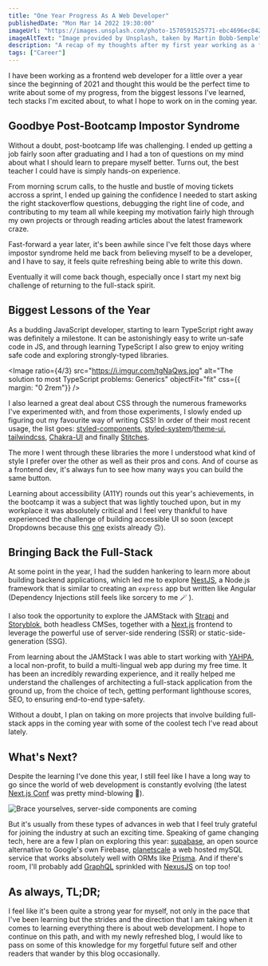 ```yaml
---
title: "One Year Progress As A Web Developer"
publishedDate: "Mon Mar 14 2022 19:30:00"
imageUrl: "https://images.unsplash.com/photo-1570591525771-ebc4696ec842?ixlib=rb-1.2.1&ixid=MnwxMjA3fDB8MHxwaG90by1wYWdlfHx8fGVufDB8fHx8&auto=format&fit=crop&w=870&q=80"
imageAltText: "Image provided by Unsplash, taken by Martin Bobb-Semple"
description: "A recap of my thoughts after my first year working as a frontend dev."
tags: ["Career"]
---
```


I have been working as a frontend web developer for a little over a year since the beginning 
of 2021 and thought this would be the perfect time to write about some of my progress, from 
the biggest lessons I've learned, tech stacks I'm excited about, to what I hope to work on in 
the coming year.

## Goodbye Post-Bootcamp Impostor Syndrome

Without a doubt, post-bootcamp life was challenging. I ended up getting a job fairly soon
after graduating and I had a ton of questions on my mind about what I should learn to
prepare myself better. Turns out, the best teacher I could have is simply hands-on experience.

From morning scrum calls, to the hustle and bustle of moving tickets accross a sprint, I ended
up gaining the confidence I needed to start asking the right stackoverflow questions, debugging
the right line of code, and contributing to my team all while keeping my motivation fairly high
through my own projects or through reading articles about the latest framework craze.

Fast-forward a year later, it's been awhile since I've felt those days where impostor
syndrome held me back from believing myself to be a developer, and I have to say, it feels
quite refreshing being able to write this down.

Eventually it will come back though, especially once I start my next big challenge of returning
to the full-stack spirit.

## Biggest Lessons of the Year

As a budding JavaScript developer, starting to learn TypeScript right away was definitely a
milestone. It can be astonishingly easy to write un-safe code in JS, and through learning TypeScript I
also grew to enjoy writing safe code and exploring strongly-typed libraries.

<Image 
  ratio={4/3}
  src="https://i.imgur.com/tgNaQws.jpg"
  alt="The solution to most TypeScript problems: Generics"
  objectFit="fit"
  css={{ margin: "0 2rem"}}
/>

I also learned a great deal about CSS through the numerous frameworks I've experimented with, and
from those experiments, I slowly ended up figuring out my favourite way of writing CSS!
In order of their most recent usage, the list goes: [styled-components](https://styled-components.com/),
[styled-system](https://styled-system.com/)/[theme-ui](https://theme-ui.com/),
[tailwindcss](https://tailwindcss.com/), [Chakra-UI](https://chakra-ui.com/) and finally
[Stitches](https://stitches.dev/).

The more I went through these libraries the more I understood what kind of style
I prefer over the other as well as their pros and cons. And of course as a frontend dev, it's
always fun to see how many ways you can build the same button.

Learning about accessibility (A11Y) rounds out this year's achievements, in the bootcamp it was
a subject that was lightly touched upon, but in my workplace it was absolutely critical and I
feel very thankful to have experienced the challenge of building accessible UI so soon (except Dropdowns 
because this [one](https://www.radix-ui.com/docs/primitives/components/dropdown-menu) exists already 🙃).

## Bringing Back the Full-Stack

At some point in the year, I had the sudden hankering to learn more about building backend applications,
which led me to explore [NestJS](https://nestjs.com/), a Node.js framework that
is similar to creating an `express` app but written like Angular (Dependency Injections still
feels like sorcery to me 🪄 ).

I also took the opportunity to explore the JAMStack with [Strapi](https://strapi.io/) and 
[Storyblok](https://www.storyblok.com/home), both headless CMSes, together with a 
[Next.js](https://nextjs.org/) frontend to leverage the powerful use of server-side rendering
(SSR) or static-side-generation (SSG).

From learning about the JAMStack I was able to start working with [YAHPA](https://www.yahpa.org/),
a local non-profit, to build a multi-lingual web app during my free time. It has been an incredibly
rewarding experience, and it really helped me understand the challenges of architecting a full-stack
application from the ground up, from the choice of tech, getting performant lighthouse scores, SEO, to 
ensuring end-to-end type-safety.

Without a doubt, I plan on taking on more projects that involve building full-stack apps in the
coming year with some of the coolest tech I've read about lately.

## What's Next?

Despite the learning I've done this year, I still feel like I have a long way to go since the world
of web development is constantly evolving (the latest [Next.js Conf](https://nextjs.org/conf) was
pretty mind-blowing 🤯).

<Image 
  ratio={16/9} 
  src="https://i.imgur.com/XxjNlel.jpg" 
  objectFit="fit" 
  alt="Brace yourselves, server-side components are coming" 
 />

But it's usually from these types of advances in web that I feel truly grateful for joining the industry 
at such an exciting time. Speaking of game changing tech, here are a few I plan on exploring this year:
[supabase](https://supabase.com/),  an open source alternative to Google's own Firebase,
[planetscale](https://planetscale.com/) a web hosted mySQL service that works absolutely well with ORMs
like [Prisma](https://www.prisma.io/). And if there's room, I'll probably add [GraphQL](https://graphql.org/)
sprinkled with [NexusJS](https://nexusjs.org/) on top too!

## As always, TL;DR;

I feel like it's been quite a strong year for myself, not only in the pace that I've been learning
but the strides and the direction that I am taking when it comes to learning everything there is
about web development. I hope to continue on this path, and with my newly refreshed blog, I would
like to pass on some of this knowledge for my forgetful future self and other readers that 
wander by this blog occasionally.
